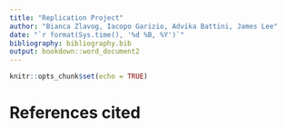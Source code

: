 ```yaml
---
title: "Replication Project"
author: "Bianca Zlavog, Iacopo Garizio, Advika Battini, James Lee"
date: "`r format(Sys.time(), '%d %B, %Y')`"
bibliography: bibliography.bib
output: bookdown::word_document2
---
```


```r
knitr::opts_chunk$set(echo = TRUE)
```

# References cited
